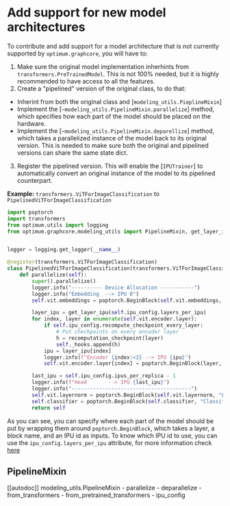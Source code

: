 <!---
Copyright 2022 The HuggingFace Team. All rights reserved.

Licensed under the Apache License, Version 2.0 (the "License");
you may not use this file except in compliance with the License.
You may obtain a copy of the License at

    http://www.apache.org/licenses/LICENSE-2.0

Unless required by applicable law or agreed to in writing, software
distributed under the License is distributed on an "AS IS" BASIS,
WITHOUT WARRANTIES OR CONDITIONS OF ANY KIND, either express or implied.
See the License for the specific language governing permissions and
limitations under the License.
-->

# Add support for new model architectures

To contribute and add support for a model architecture that is not currently supported by `optimum.graphcore`, you will have to:

1. Make sure the original model implementation inherhints from `transformers.PreTrainedModel`. This is not 100% needed, but it is highly recommended to have access to all the features.
2. Create a "pipelined" version of the original class, to do that:
  - Inherint from both the original class and [`modeling_utils.PieplineMixin`]
  - Implement the [`~modeling_utils.PipelineMixin.parallelize`] method, which specifies how each part of the model should be placed on the hardware.
  - Implement the [`~modeling_utils.PipelineMixin.deparellize`] method, which takes a parallelized instance of the model back to its original version. This is needed to make sure both the original and pipelined versions can share the same state dict.
3. Register the pipelined version. This will enable the [`IPUTrainer`] to automatically convert an original instance of the model to its pipelined counterpart.

**Example:** `transformers.ViTForImageClassification` to `PipelinedViTForImageClassification`

```python
import poptorch
import transformers
from optimum.utils import logging
from optimum.graphcore.modeling_utils import PipelineMixin, get_layer_ipu, recomputation_checkpoint, register


logger = logging.get_logger(__name__)

@register(transformers.ViTForImageClassification)
class PipelinedViTForImageClassification(transformers.ViTForImageClassification, PipelineMixin):
    def parallelize(self):
        super().parallelize()
        logger.info("---------- Device Allocation -----------")
        logger.info("Embedding  --> IPU 0")
        self.vit.embeddings = poptorch.BeginBlock(self.vit.embeddings, "Embedding", ipu_id=0)

        layer_ipu = get_layer_ipu(self.ipu_config.layers_per_ipu)
        for index, layer in enumerate(self.vit.encoder.layer):
            if self.ipu_config.recompute_checkpoint_every_layer:
                # Put checkpoints on every encoder layer
                h = recomputation_checkpoint(layer)
                self._hooks.append(h)
            ipu = layer_ipu[index]
            logger.info(f"Encoder {index:<2} --> IPU {ipu}")
            self.vit.encoder.layer[index] = poptorch.BeginBlock(layer, f"Encoder{index}", ipu_id=ipu)

        last_ipu = self.ipu_config.ipus_per_replica - 1
        logger.info(f"Head       --> IPU {last_ipu}")
        logger.info("---------------------------------------")
        self.vit.layernorm = poptorch.BeginBlock(self.vit.layernorm, "LayerNorm", ipu_id=last_ipu)
        self.classifier = poptorch.BeginBlock(self.classifier, "Classifier", ipu_id=last_ipu)
        return self
```

As you can see, you can specify where each part of the model should be put by wrapping them around `poptorch.BeginBlock`, which takes a layer, a block name, and an IPU id as inputs.
To know which IPU id to use, you can use the `ipu_config.layers_per_ipu` attribute, for more information check [here](ipu_config.mdx#IPUConfig)


## PipelineMixin

[[autodoc]] modeling_utils.PipelineMixin
    - parallelize
    - deparallelize
    - from_transformers
    - from_pretrained_transformers
    - ipu_config
